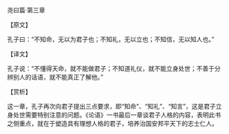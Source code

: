 

尧曰篇·第三章

【原文】

孔子曰：“不知命，无以为君子也；不知礼，无以立也；不知信，无以知人也。”

【译文】

孔子说：“不懂得天命，就不能做君子；不知道礼仪，就不能立身处世；不善于分辨别人的话语，就不能真正了解他。”

【赏析】

这一章，孔子再次向君子提出三点要求，即“知命”、“知礼”、“知言”，这是君子立身处世需要特别注意的问题。《论语》一书最后一章谈君子人格的内容，表明此书之侧重点，就在于塑造具有理想人格的君子，培养治国安邦平天下的志士仁人。

